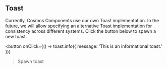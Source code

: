 
## Toast

Currently, Cosmos Components use our own Toast implementation. In the future,
we will allow specifying an alternative Toast implementation for consistency
across different systems. Click the button below to spawn a new toast.

<button
  onClick={() => toast.info({ message: 'This is an informational toast.' })}
>Spawn toast</button>
